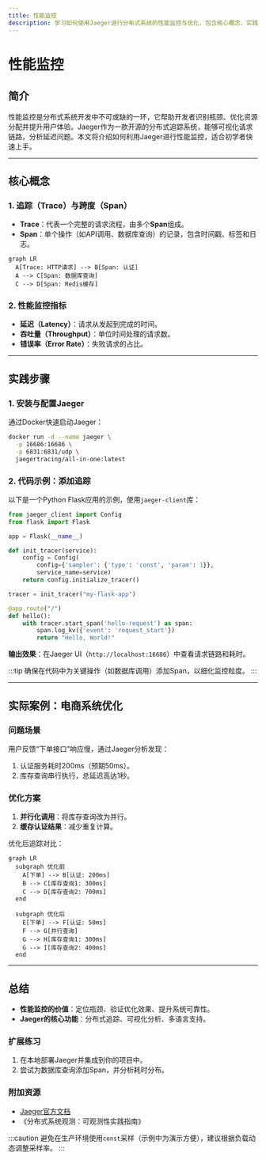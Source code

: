 ```yaml
---
title: 性能监控
description: 学习如何使用Jaeger进行分布式系统的性能监控与优化，包含核心概念、实践案例和代码示例。
---
```


# 性能监控

## 简介

性能监控是分布式系统开发中不可或缺的一环，它帮助开发者识别瓶颈、优化资源分配并提升用户体验。Jaeger作为一款开源的分布式追踪系统，能够可视化请求链路，分析延迟问题。本文将介绍如何利用Jaeger进行性能监控，适合初学者快速上手。

---

## 核心概念

### 1. 追踪（Trace）与跨度（Span）
- **Trace**：代表一个完整的请求流程，由多个**Span**组成。<br />
- **Span**：单个操作（如API调用、数据库查询）的记录，包含时间戳、标签和日志。

```mermaid
graph LR
  A[Trace: HTTP请求] --> B[Span: 认证]
  A --> C[Span: 数据库查询]
  C --> D[Span: Redis缓存]
```

### 2. 性能监控指标
- **延迟（Latency）**：请求从发起到完成的时间。
- **吞吐量（Throughput）**：单位时间处理的请求数。
- **错误率（Error Rate）**：失败请求的占比。

---

## 实践步骤

### 1. 安装与配置Jaeger
通过Docker快速启动Jaeger：
```bash
docker run -d --name jaeger \
  -p 16686:16686 \
  -p 6831:6831/udp \
  jaegertracing/all-in-one:latest
```

### 2. 代码示例：添加追踪
以下是一个Python Flask应用的示例，使用`jaeger-client`库：

```python
from jaeger_client import Config
from flask import Flask

app = Flask(__name__)

def init_tracer(service):
    config = Config(
        config={'sampler': {'type': 'const', 'param': 1}},
        service_name=service)
    return config.initialize_tracer()

tracer = init_tracer("my-flask-app")

@app.route("/")
def hello():
    with tracer.start_span('hello-request') as span:
        span.log_kv({'event': 'request_start'})
        return "Hello, World!"
```

**输出效果**：在Jaeger UI（`http://localhost:16686`）中查看请求链路和耗时。

:::tip
确保在代码中为关键操作（如数据库调用）添加Span，以细化监控粒度。
:::

---

## 实际案例：电商系统优化

### 问题场景
用户反馈“下单接口”响应慢，通过Jaeger分析发现：
1. 认证服务耗时200ms（预期50ms）。
2. 库存查询串行执行，总延迟高达1秒。

### 优化方案
1. **并行化调用**：将库存查询改为并行。
2. **缓存认证结果**：减少重复计算。

优化后追踪对比：
```mermaid
graph LR
  subgraph 优化前
    A[下单] --> B[认证: 200ms]
    B --> C[库存查询1: 300ms]
    C --> D[库存查询2: 700ms]
  end

  subgraph 优化后
    E[下单] --> F[认证: 50ms]
    F --> G[并行查询]
    G --> H[库存查询1: 300ms]
    G --> I[库存查询2: 400ms]
  end
```

---

## 总结

- **性能监控的价值**：定位瓶颈、验证优化效果、提升系统可靠性。
- **Jaeger的核心功能**：分布式追踪、可视化分析、多语言支持。

### 扩展练习
1. 在本地部署Jaeger并集成到你的项目中。
2. 尝试为数据库查询添加Span，并分析耗时分布。

### 附加资源
- [Jaeger官方文档](https://www.jaegertracing.io/docs/)
- 《分布式系统观测：可观测性实践指南》

:::caution
避免在生产环境使用`const`采样（示例中为演示方便），建议根据负载动态调整采样率。
:::